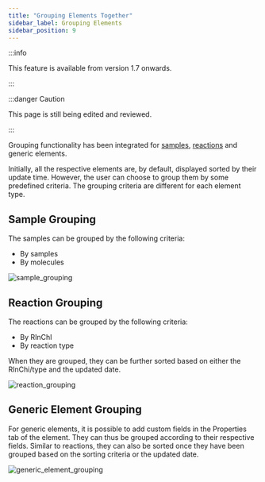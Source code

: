 ```yaml
---
title: "Grouping Elements Together"
sidebar_label: Grouping Elements
sidebar_position: 9
---
```


:::info

This feature is available from version 1.7 onwards.

:::

:::danger Caution

This page is still being edited and reviewed.

:::

Grouping functionality has been integrated for [samples](samples), [reactions](reactions) and generic elements.

Initially, all the respective elements are, by default, displayed sorted by their update time. However, the user can
choose to group them by some predefined criteria. The grouping criteria are different for each element type.

## Sample Grouping

The samples can be grouped by the following criteria:

- By samples
- By molecules

![sample_grouping](/img/element_grouping/sample_grouping.gif)

## Reaction Grouping

The reactions can be grouped by the following criteria:

- By RInChI
- By reaction type

When they are grouped, they can be further sorted based on either the RInChi/type and the updated date.

![reaction_grouping](/img/element_grouping/reaction_grouping.gif)

## Generic Element Grouping

For generic elements, it is possible to add custom fields in the Properties tab of the element. They can thus be grouped
according to their respective fields. Similar to reactions, they can also be sorted once they have been grouped based on
the sorting criteria or the updated date.

![generic_element_grouping](/img/element_grouping/generic_element_grouping.gif)
